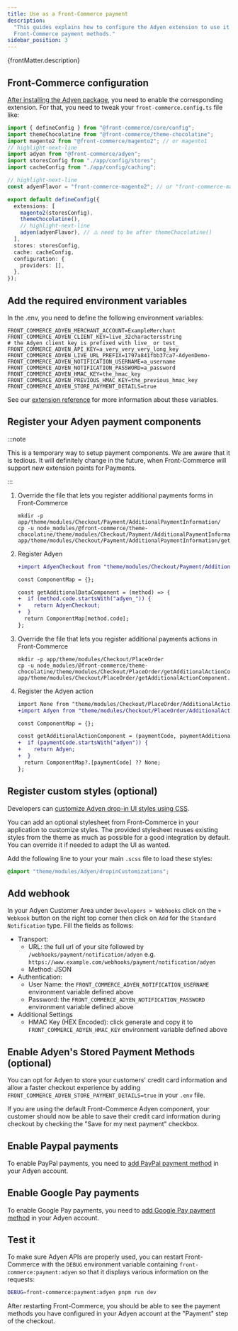 ```yaml
---
title: Use as a Front-Commerce payment
description:
  "This guides explains how to configure the Adyen extension to use it with
  Front-Commerce payment methods."
sidebar_position: 3
---
```


<p>{frontMatter.description}</p>

## Front-Commerce configuration

[After installing the Adyen package](/docs/3.x/extensions/adyen/#installation),
you need to enable the corresponding extension. For that, you need to tweak your
`front-commerce.config.ts` file like:

```typescript title="front-commerce.config.ts"
import { defineConfig } from "@front-commerce/core/config";
import themeChocolatine from "@front-commerce/theme-chocolatine";
import magento2 from "@front-commerce/magento2"; // or magento1
// highlight-next-line
import adyen from "@front-commerce/adyen";
import storesConfig from "./app/config/stores";
import cacheConfig from "./app/config/caching";

// highlight-next-line
const adyenFlavor = "front-commerce-magento2"; // or "front-commerce-magento1"

export default defineConfig({
  extensions: [
    magento2(storesConfig),
    themeChocolatine(),
    // highlight-next-line
    adyen(adyenFlavor), // ⚠️ need to be after themeChocolatine()
  ],
  stores: storesConfig,
  cache: cacheConfig,
  configuration: {
    providers: [],
  },
});
```

## Add the required environment variables

In the .env, you need to define the following environment variables:

```shell title=".env"
FRONT_COMMERCE_ADYEN_MERCHANT_ACCOUNT=ExampleMerchant
FRONT_COMMERCE_ADYEN_CLIENT_KEY=live_32charactersstring
# the Adyen client key is prefixed with live_ or test_
FRONT_COMMERCE_ADYEN_API_KEY=a_very_very_very_long_key
FRONT_COMMERCE_ADYEN_LIVE_URL_PREFIX=1797a841fbb37ca7-AdyenDemo-
FRONT_COMMERCE_ADYEN_NOTIFICATION_USERNAME=a_username
FRONT_COMMERCE_ADYEN_NOTIFICATION_PASSWORD=a_password
FRONT_COMMERCE_ADYEN_HMAC_KEY=the_hmac_key
FRONT_COMMERCE_ADYEN_PREVIOUS_HMAC_KEY=the_previous_hmac_key
FRONT_COMMERCE_ADYEN_STORE_PAYMENT_DETAILS=true
```

See our
[extension reference](/docs/3.x/extensions/adyen/reference/environment-variables)
for more information about these variables.

## Register your Adyen payment components

:::note

This is a temporary way to setup payment components. We are aware that it is
tedious. It will definitely change in the future, when Front-Commerce will
support new extension points for Payments.

:::

1. Override the file that lets you register additional payments forms in
   Front-Commerce

   ```shell
   mkdir -p app/theme/modules/Checkout/Payment/AdditionalPaymentInformation/
   cp -u node_modules/@front-commerce/theme-chocolatine/theme/modules/Checkout/Payment/AdditionalPaymentInformation/getAdditionalDataComponent.js app/theme/modules/Checkout/Payment/AdditionalPaymentInformation/getAdditionalDataComponent.js
   ```

2. Register Adyen

   ```diff title="app/theme/modules/Checkout/Payment/AdditionalPaymentInformation/getAdditionalDataComponent.js"
   +import AdyenCheckout from "theme/modules/Checkout/Payment/AdditionalPaymentInformation/AdyenCheckout";

   const ComponentMap = {};

   const getAdditionalDataComponent = (method) => {
   +  if (method.code.startsWith("adyen_")) {
   +    return AdyenCheckout;
   +  }
     return ComponentMap[method.code];
   };
   ```

3. Override the file that lets you register additional payments actions in
   Front-Commerce

   ```shell
   mkdir -p app/theme/modules/Checkout/PlaceOrder
   cp -u node_modules/@front-commerce/theme-chocolatine/theme/modules/Checkout/PlaceOrder/getAdditionalActionComponent.js app/theme/modules/Checkout/PlaceOrder/getAdditionalActionComponent.js
   ```

4. Register the Adyen action

   ```diff title="app/theme/modules/Checkout/PlaceOrder/getAdditionalActionComponent.js"
   import None from "theme/modules/Checkout/PlaceOrder/AdditionalAction/None";
   +import Adyen from "theme/modules/Checkout/PlaceOrder/AdditionalAction/Adyen";

   const ComponentMap = {};

   const getAdditionalActionComponent = (paymentCode, paymentAdditionalData) => {
   +  if (paymentCode.startsWith("adyen")) {
   +    return Adyen;
   +  }
     return ComponentMap?.[paymentCode] ?? None;
   };
   ```

## Register custom styles (optional)

Developers can
[customize Adyen drop-in UI styles using CSS](https://docs.adyen.com/checkout/drop-in-web/customization).

You can add an optional stylesheet from Front-Commerce in your application to
customize styles. The provided stylesheet reuses existing styles from the theme
as much as possible for a good integration by default. You can override it if
needed to adapt the UI as wanted.

Add the following line to your your main `.scss` file to load these styles:

```scss
@import "theme/modules/Adyen/dropinCustomizations";
```

## Add webhook

In your Adyen Customer Area under `Developers > Webhooks` click on the
`+ Webkook` button on the right top corner then click on `Add` for the
`Standard Notification` type. Fill the fields as follows:

- Transport:
  - URL: the full url of your site followed by
    `/webhooks/payment/notification/adyen` e.g.
    `https://www.example.com/webhooks/payment/notification/adyen`
  - Method: JSON
- Authentication:
  - User Name: the `FRONT_COMMERCE_ADYEN_NOTIFICATION_USERNAME` environment
    variable defined above
  - Password: the `FRONT_COMMERCE_ADYEN_NOTIFICATION_PASSWORD` environment
    variable defined above
- Additional Settings
  - HMAC Key (HEX Encoded): click generate and copy it to
    `FRONT_COMMERCE_ADYEN_HMAC_KEY` environment variable defined above

## Enable Adyen's Stored Payment Methods (optional)

You can opt for Adyen to store your customers' credit card information and allow
a faster checkout experience by adding
`FRONT_COMMERCE_ADYEN_STORE_PAYMENT_DETAILS=true` in your `.env` file.

If you are using the default Front-Commerce Adyen component, your customer
should now be able to save their credit card information during checkout by
checking the "Save for my next payment" checkbox.

## Enable Paypal payments

To enable PayPal payments, you need to
[add PayPal payment method](https://docs.adyen.com/payment-methods/paypal/web-drop-in)
in your Adyen account.

## Enable Google Pay payments

To enable Google Pay payments, you need to
[add Google Pay payment method](https://docs.adyen.com/payment-methods/google-pay/web-drop-in)
in your Adyen account.

## Test it

To make sure Adyen APIs are properly used, you can restart Front-Commerce with
the `DEBUG` environment variable containing `front-commerce:payment:adyen` so
that it displays various information on the requests:

```bash title="Run Front-Commerce with Adyen's debug flag"
DEBUG=front-commerce:payment:adyen pnpm run dev
```

After restarting Front-Commerce, you should be able to see the payment methods
you have configured in your Adyen account at the "Payment" step of the checkout.
